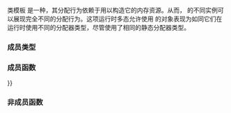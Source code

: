 {{cpp/experimental/pmr/title|polymorphic_allocator}}
{{cpp/experimental/lib extensions/pmr/polymorphic_allocator/navbar}}
{{fmbox|class=noprint|style=font-size: 0.8em|text='''已并入 ISO C++''' 此页面描述的功能已于 2016 年 3 月并入 ISO C++ 标准主线，参见 {{ltt|cpp/memory/polymorphic_allocator|std::pmr::polymorphic_allocator}} {{mark since c++17}}}}
{{ddcl|header=experimental/memory_resource|since=libfund_ts|
template&lt; class T &gt;
class polymorphic_allocator;
}}

类模板 {{tt|std::experimental::pmr::polymorphic_allocator}} 是一种{{named req|Allocator}}，其分配行为依赖于用以构造它的内存资源。从而，{{tt|polymorphic_allocator}} 的不同实例可以展现完全不同的分配行为。这项运行时多态允许使用 {{tt|polymorphic_allocator}} 的对象表现为如同它们在运行时使用不同的分配器类型，尽管使用了相同的静态分配器类型。

===成员类型===
{{dsc begin}}
{{dsc hitem|成员类型|定义}}
{{dsc|{{tt|value_type}}|{{tt|T}}}}
{{dsc end}}

===成员函数===
{{dsc begin}}
{{dsc inc|cpp/experimental/polymorphic_allocator/dsc constructor}}
{{dsc inc|cpp/experimental/polymorphic_allocator/dsc destructor}}
{{dsc inc|cpp/experimental/polymorphic_allocator/dsc operator{{=}}}}

{{dsc h2|公开成员函数}}
{{dsc inc|cpp/experimental/polymorphic_allocator/dsc allocate}}
{{dsc inc|cpp/experimental/polymorphic_allocator/dsc deallocate}}
{{dsc inc|cpp/experimental/polymorphic_allocator/dsc construct}}
{{dsc inc|cpp/experimental/polymorphic_allocator/dsc destroy}}
{{dsc inc|cpp/experimental/polymorphic_allocator/dsc select_on_container_copy_construction}}
{{dsc inc|cpp/experimental/polymorphic_allocator/dsc resource}}
{{dsc end}}

===非成员函数===
{{dsc begin}}
{{dsc inc|cpp/experimental/polymorphic_allocator/dsc operator eq}}
{{dsc end}}
